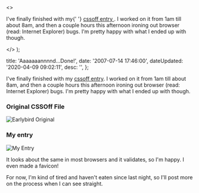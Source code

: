   <>
    <p>
      I've finally finished with my{' '}
      <a href="http&#58;//cssoff.com/2007/07/14/july-14-2007-earlybird/">
        cssoff entry
      </a>
      . I worked on it from 1am till about 8am, and then a couple hours this afternoon
      ironing out browser (read&#58; Internet Explorer) bugs. I'm pretty happy with
      what I ended up with though.
    </p>
  </>
);


  title: 'Aaaaaaannnnd...Done!',
  date: '2007-07-14 17:46:00',
  dateUpdated: '2020-04-09 09:02:11',
  desc: '',
};

I've finally finished with my [cssoff entry](http://cssoff.com/2007/07/14/july-14-2007-earlybird/). I worked on it from 1am till about 8am, and then a couple hours this afternoon ironing out browser (read: Internet Explorer) bugs. I'm pretty happy with what I ended up with though.

### Original CSSOff File

<p>
  <img src="/images/earlybird_original.jpg" alt="Earlybird Original" />
</p>

### My entry

<p>
  <img src="/images/earlybird_firefox.jpg" alt="My Entry" />
</p>

It looks about the same in most browsers and it validates, so I'm happy. I even made a favicon!

For now, I'm kind of tired and haven't eaten since last night, so I'll post more on the process when I can see straight.
